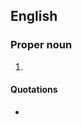 ==English==

===Proper noun===
{{en-proper noun}}

# {{lb|en|US|military}} {{abbreviation of|en|[[w:U.S. Naval Forces Central Command|US Naval Forces Central Command]]}}

====Quotations====
* {{seeCites}}